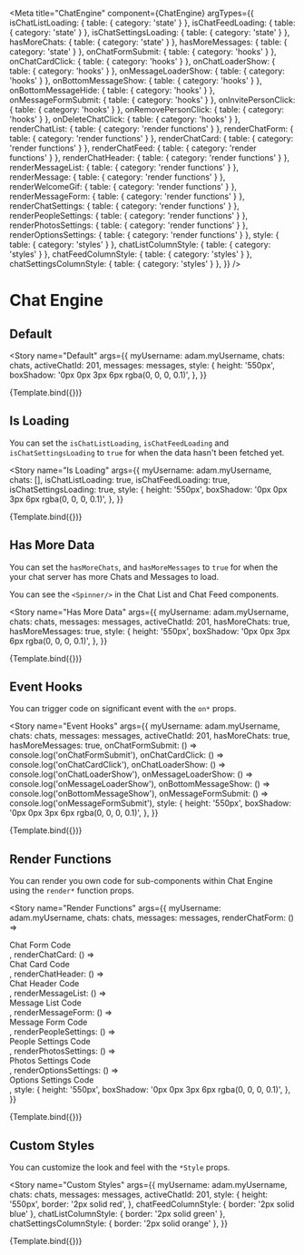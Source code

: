 

<Meta
  title="ChatEngine"
  component={ChatEngine}
  argTypes={{
    isChatListLoading: { table: { category: 'state' } },
    isChatFeedLoading: { table: { category: 'state' } },
    isChatSettingsLoading: { table: { category: 'state' } },
    hasMoreChats: { table: { category: 'state' } },
    hasMoreMessages: { table: { category: 'state' } },
    onChatFormSubmit: { table: { category: 'hooks' } },
    onChatCardClick: { table: { category: 'hooks' } },
    onChatLoaderShow: { table: { category: 'hooks' } },
    onMessageLoaderShow: { table: { category: 'hooks' } },
    onBottomMessageShow: { table: { category: 'hooks' } },
    onBottomMessageHide: { table: { category: 'hooks' } },
    onMessageFormSubmit: { table: { category: 'hooks' } },
    onInvitePersonClick: { table: { category: 'hooks' } },
    onRemovePersonClick: { table: { category: 'hooks' } },
    onDeleteChatClick: { table: { category: 'hooks' } },
    renderChatList: { table: { category: 'render functions' } },
    renderChatForm: { table: { category: 'render functions' } },
    renderChatCard: { table: { category: 'render functions' } },
    renderChatFeed: { table: { category: 'render functions' } },
    renderChatHeader: { table: { category: 'render functions' } },
    renderMessageList: { table: { category: 'render functions' } },
    renderMessage: { table: { category: 'render functions' } },
    renderWelcomeGif: { table: { category: 'render functions' } },
    renderMessageForm: { table: { category: 'render functions' } },
    renderChatSettings: { table: { category: 'render functions' } },
    renderPeopleSettings: { table: { category: 'render functions' } },
    renderPhotosSettings: { table: { category: 'render functions' } },
    renderOptionsSettings: { table: { category: 'render functions' } },
    style: { table: { category: 'styles' } },
    chatListColumnStyle: { table: { category: 'styles' } },
    chatFeedColumnStyle: { table: { category: 'styles' } },
    chatSettingsColumnStyle: { table: { category: 'styles' } },
  }}
/>


# Chat Engine

## Default

<Story
  name="Default"
  args={{
    myUsername: adam.myUsername,
    chats: chats,
    activeChatId: 201,
    messages: messages,
    style: {
      height: '550px',
      boxShadow: '0px 0px 3px 6px rgba(0, 0, 0, 0.1)',
    },
  }}
>
  {Template.bind({})}
</Story>

<ArgsTable story="Default" />

## Is Loading

You can set the `isChatListLoading`, `isChatFeedLoading` and `isChatSettingsLoading` to `true` for when the data hasn't been fetched yet.

<Story
  name="Is Loading"
  args={{
    myUsername: adam.myUsername,
    chats: [],
    isChatListLoading: true,
    isChatFeedLoading: true,
    isChatSettingsLoading: true,
    style: {
      height: '550px',
      boxShadow: '0px 0px 3px 6px rgba(0, 0, 0, 0.1)',
    },
  }}
>
  {Template.bind({})}
</Story>

## Has More Data

You can set the `hasMoreChats`, and `hasMoreMessages` to `true` for when the your chat server has more Chats and Messages to load.

You can see the `<Spinner/>` in the Chat List and Chat Feed components.

<Story
  name="Has More Data"
  args={{
    myUsername: adam.myUsername,
    chats: chats,
    messages: messages,
    activeChatId: 201,
    hasMoreChats: true,
    hasMoreMessages: true,
    style: {
      height: '550px',
      boxShadow: '0px 0px 3px 6px rgba(0, 0, 0, 0.1)',
    },
  }}
>
  {Template.bind({})}
</Story>

## Event Hooks

You can trigger code on significant event with the `on*` props.

<Story
  name="Event Hooks"
  args={{
    myUsername: adam.myUsername,
    chats: chats,
    messages: messages,
    activeChatId: 201,
    hasMoreChats: true,
    hasMoreMessages: true,
    onChatFormSubmit: () => console.log('onChatFormSubmit'),
    onChatCardClick: () => console.log('onChatCardClick'),
    onChatLoaderShow: () => console.log('onChatLoaderShow'),
    onMessageLoaderShow: () => console.log('onMessageLoaderShow'),
    onBottomMessageShow: () => console.log('onBottomMessageShow'),
    onMessageFormSubmit: () => console.log('onMessageFormSubmit'),
    style: {
      height: '550px',
      boxShadow: '0px 0px 3px 6px rgba(0, 0, 0, 0.1)',
    },
  }}
>
  {Template.bind({})}
</Story>

## Render Functions

You can render you own code for sub-components within Chat Engine using the `render*` function props.

<Story
  name="Render Functions"
  args={{
    myUsername: adam.myUsername,
    chats: chats,
    messages: messages,
    renderChatForm: () => <div>Chat Form Code</div>,
    renderChatCard: () => <div>Chat Card Code</div>,
    renderChatHeader: () => <div>Chat Header Code</div>,
    renderMessageList: () => <div>Message List Code</div>,
    renderMessageForm: () => <div>Message Form Code</div>,
    renderPeopleSettings: () => <div>People Settings Code</div>,
    renderPhotosSettings: () => <div>Photos Settings Code</div>,
    renderOptionsSettings: () => <div>Options Settings Code</div>,
    style: {
      height: '550px',
      boxShadow: '0px 0px 3px 6px rgba(0, 0, 0, 0.1)',
    },
  }}
>
  {Template.bind({})}
</Story>

## Custom Styles

You can customize the look and feel with the `*Style` props.

<Story
  name="Custom Styles"
  args={{
    myUsername: adam.myUsername,
    chats: chats,
    messages: messages,
    activeChatId: 201,
    style: {
      height: '550px',
      border: '2px solid red',
    },
    chatFeedColumnStyle: { border: '2px solid blue' },
    chatListColumnStyle: { border: '2px solid green' },
    chatSettingsColumnStyle: { border: '2px solid orange' },
  }}
>
  {Template.bind({})}
</Story>

